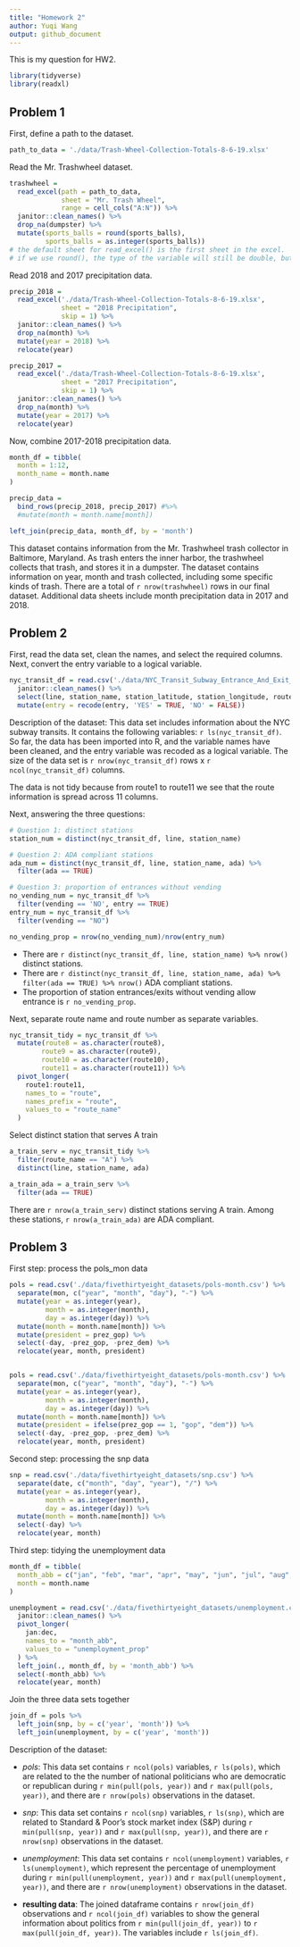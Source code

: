 ```yaml
---
title: "Homework 2"
author: Yuqi Wang
output: github_document
---
```


This is my question for HW2.

```r
library(tidyverse)
library(readxl)
```

## Problem 1

First, define a path to the dataset.
```r
path_to_data = './data/Trash-Wheel-Collection-Totals-8-6-19.xlsx'
```

Read the Mr. Trashwheel dataset.
```r
trashwheel = 
  read_excel(path = path_to_data,
             sheet = "Mr. Trash Wheel",
             range = cell_cols("A:N")) %>% 
  janitor::clean_names() %>% 
  drop_na(dumpster) %>% 
  mutate(sports_balls = round(sports_balls),
         sports_balls = as.integer(sports_balls))
# the default sheet for read_excel() is the first sheet in the excel.
# if we use round(), the type of the variable will still be double, but if we use as.integer, the type will be integer after transformation.
```

Read 2018 and 2017 precipitation data.

```r
precip_2018 = 
  read_excel('./data/Trash-Wheel-Collection-Totals-8-6-19.xlsx',
             sheet = "2018 Precipitation",
             skip = 1) %>% 
  janitor::clean_names() %>% 
  drop_na(month) %>% 
  mutate(year = 2018) %>% 
  relocate(year)

precip_2017 = 
  read_excel('./data/Trash-Wheel-Collection-Totals-8-6-19.xlsx',
             sheet = "2017 Precipitation",
             skip = 1) %>% 
  janitor::clean_names() %>% 
  drop_na(month) %>% 
  mutate(year = 2017) %>% 
  relocate(year)
```

Now, combine 2017-2018 precipitation data.

```r
month_df = tibble(
  month = 1:12,
  month_name = month.name
)

precip_data = 
  bind_rows(precip_2018, precip_2017) #%>% 
  #mutate(month = month.name[month])

left_join(precip_data, month_df, by = 'month')
```

This dataset contains information from the Mr. Trashwheel trash collector in Baltimore, Maryland. As trash enters the inner harbor, the trashwheel collects that trash, and stores it in a dumpster. The dataset contains information on year, month and trash collected, including some specific kinds of trash. There are a total of `r nrow(trashwheel)` rows in our final dataset. Additional data sheets include month precipitation data in 2017 and 2018.

## Problem 2

First, read the data set, clean the names, and select the required columns.
Next, convert the entry variable to a logical variable.

```r
nyc_transit_df = read.csv('./data/NYC_Transit_Subway_Entrance_And_Exit_Data.csv', na.strings = c("","NA")) %>% 
  janitor::clean_names() %>% 
  select(line, station_name, station_latitude, station_longitude, route1:route11, entry, vending, entrance_type, ada) %>% 
  mutate(entry = recode(entry, 'YES' = TRUE, 'NO' = FALSE))
```

Description of the dataset:
This data set includes information about the NYC subway transits. It contains the following variables: `r ls(nyc_transit_df)`. So far, the data has been imported into R, and the variable names have been cleaned, and the entry variable was recoded as a logical variable. The size of the data set is `r nrow(nyc_transit_df)` rows x `r ncol(nyc_transit_df)` columns.

The data is not tidy because from route1 to route11 we see that the route information is spread across 11 columns.

Next, answering the three questions:

```r
# Question 1: distinct stations
station_num = distinct(nyc_transit_df, line, station_name)

# Question 2: ADA compliant stations
ada_num = distinct(nyc_transit_df, line, station_name, ada) %>% 
  filter(ada == TRUE)

# Question 3: proportion of entrances without vending
no_vending_num = nyc_transit_df %>% 
  filter(vending == 'NO', entry == TRUE)
entry_num = nyc_transit_df %>%
  filter(vending == "NO")

no_vending_prop = nrow(no_vending_num)/nrow(entry_num)
```

* There are `r distinct(nyc_transit_df, line, station_name) %>% nrow()` distinct stations.
* There are `r distinct(nyc_transit_df, line, station_name, ada) %>% filter(ada == TRUE) %>% nrow()` ADA compliant stations.
* The proportion of station entrances/exits without vending allow entrance is `r no_vending_prop`.

Next, separate route name and route number as separate variables.

```r
nyc_transit_tidy = nyc_transit_df %>% 
  mutate(route8 = as.character(route8), 
        route9 = as.character(route9),
        route10 = as.character(route10),
        route11 = as.character(route11)) %>% 
  pivot_longer(
    route1:route11,
    names_to = "route",
    names_prefix = "route",
    values_to = "route_name"
  )
```

Select distinct station that serves A train

```r
a_train_serv = nyc_transit_tidy %>% 
  filter(route_name == "A") %>% 
  distinct(line, station_name, ada)

a_train_ada = a_train_serv %>% 
  filter(ada == TRUE)
```

There are `r nrow(a_train_serv)` distinct stations serving A train.
Among these stations, `r nrow(a_train_ada)` are ADA compliant.

## Problem 3

First step: process the pols_mon data
```r
pols = read.csv('./data/fivethirtyeight_datasets/pols-month.csv') %>% 
  separate(mon, c("year", "month", "day"), "-") %>% 
  mutate(year = as.integer(year),
         month = as.integer(month),
         day = as.integer(day)) %>% 
  mutate(month = month.name[month]) %>% 
  mutate(president = prez_gop) %>% 
  select(-day, -prez_gop, -prez_dem) %>% 
  relocate(year, month, president)


pols = read.csv('./data/fivethirtyeight_datasets/pols-month.csv') %>% 
  separate(mon, c("year", "month", "day"), "-") %>% 
  mutate(year = as.integer(year),
         month = as.integer(month),
         day = as.integer(day)) %>% 
  mutate(month = month.name[month]) %>% 
  mutate(president = ifelse(prez_gop == 1, "gop", "dem")) %>% 
  select(-day, -prez_gop, -prez_dem) %>% 
  relocate(year, month, president)
```

Second step: processing the snp data
```r
snp = read.csv('./data/fivethirtyeight_datasets/snp.csv') %>% 
  separate(date, c("month", "day", "year"), "/") %>% 
  mutate(year = as.integer(year),
         month = as.integer(month),
         day = as.integer(day)) %>% 
  mutate(month = month.name[month]) %>% 
  select(-day) %>% 
  relocate(year, month)
```

Third step: tidying the unemployment data
```r
month_df = tibble(
  month_abb = c("jan", "feb", "mar", "apr", "may", "jun", "jul", "aug", "sep", "oct", "nov", "dec"),
  month = month.name
)

unemployment = read.csv('./data/fivethirtyeight_datasets/unemployment.csv') %>% 
  janitor::clean_names() %>% 
  pivot_longer(
    jan:dec,
    names_to = "month_abb",
    values_to = "unemployment_prop"
  ) %>% 
  left_join(., month_df, by = 'month_abb') %>% 
  select(-month_abb) %>% 
  relocate(year, month)
```

Join the three data sets together

```r
join_df = pols %>% 
  left_join(snp, by = c('year', 'month')) %>% 
  left_join(unemployment, by = c('year', 'month'))
```

Description of the dataset:

* _pols_: This data set contains `r ncol(pols)` variables, `r ls(pols)`, which are related to the the number of national politicians who are democratic or republican during `r min(pull(pols, year))` and `r max(pull(pols, year))`, and there are `r nrow(pols)` observations in the dataset.

* _snp_: This data set contains `r ncol(snp)` variables, `r ls(snp)`, which are related to Standard & Poor’s stock market index (S&P) during `r min(pull(snp, year))` and `r max(pull(snp, year))`, and there are `r nrow(snp)` observations in the dataset.

* _unemployment_: This data set contains `r ncol(unemployment)` variables, `r ls(unemployment)`, which represent the percentage of unemployment during `r min(pull(unemployment, year))` and `r max(pull(unemployment, year))`, and there are `r nrow(unemployment)` observations in the dataset.

* **resulting data**: The joined dataframe contains `r nrow(join_df)` observations and `r ncol(join_df)` variables to show the general information about politics from `r min(pull(join_df, year))` to `r max(pull(join_df, year))`. The variables include `r ls(join_df)`.
